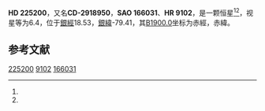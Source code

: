 {{Starbox begin
| name = HD 225200
}}
{{Starbox observe
| epoch = [[J2000.0|J2000.0]]
| constell = {{星座名待查}}<ref name=SIMBAD>{{cite web
 | url=http://simbad.u-strasbg.fr/simbad/sim-id?Ident=HR+9102
 | title =Pulsating variable Star
 | publisher=Centre de Données astronomiques de Strasbourg
 | work=SIMBAD
 | accessdate=2012-07-13}}</ref><ref name=DATA>{{cite web
 | url=http://vizier.u-strasbg.fr/viz-bin/VizieR-5?-out.add=.&-source=5050&-corr=PK=HR&-out.max=9999&HR=9102
 | title=VizieR Detailed Page
 | accessdate=2012-07-13
 | archive-date=2016-03-04
 | archive-url=https://web.archive.org/web/20160304210532/http://vizier.u-strasbg.fr/viz-bin/VizieR-5?-out.add=.&-source=5050&-corr=PK=HR&-out.max=9999&HR=9102
 | dead-url=no
 }}</ref>
| 星官 = 
| ra = {{RA|0|4|20.3}}<ref name=SIMBAD /><ref name=DATA />
| dec = {{DEC|-29|16|7}}<ref name=SIMBAD /><ref name=DATA />
| appmag_v = 6.4<ref name=SIMBAD /><ref name=DATA />
}}
{{Starbox character
| class = A0V<ref name=SIMBAD /><ref name=DATA />
| b-v = 0<ref name=SIMBAD /><ref name=DATA />
| u-b = -0.05<ref name=SIMBAD /><ref name=DATA />
| r-i = <ref name=SIMBAD /><ref name=DATA />
| variable = 
}}
{{Starbox astrometry
| radial_v = -0.05
| prop_mo_ra = 28
| parallax = 
| p_error = 
}}
{{Starbox catalog
| names =CD-2918950，[[SAO星表|SAO]] 166031，[[HD星表|HD]] 225200，[[HR星表|HR]] 9102}}
{{Starbox reference |Simbad=HR+9102}}
{{Starbox end}}

'''HD 225200'''，又名'''CD-2918950'''，'''SAO 166031'''、'''HR 9102'''，是一颗恒星<ref name=SIMBAD /><ref name=DATA />，视星等为6.4，位于[[銀道座標系|銀經]]18.53，[[銀道座標系|銀緯]]-79.41，其[[B1900.0|B1900.0]]坐标为赤經{{RA|23|59|13.2}}，赤緯{{DEC|-29|-79.41|33}}。

== 参考文献 ==
{{reflist}}

{{star-stub}}

[[Category:HD和HDE天體|225200]]
[[Category:HR天體|9102]]
[[Category:SAO天體|166031]]